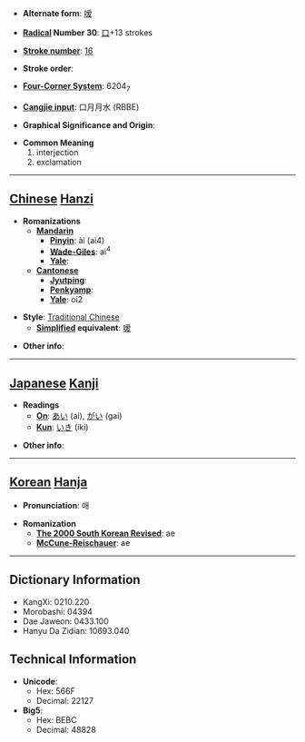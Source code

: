 * '''Alternate form''': [[嗳]]

* '''[[Wiktionary:Chinese radical index| Radical]] Number 30''': [[Wiktionary:Chinese radical index 口|口]]+13 strokes

* '''[[Wiktionary:Chinese total strokes index|Stroke number]]''': [[Wiktionary:Chinese total strokes index 16|16]]

* '''Stroke order''': 

* '''[[Wiktionary:Chinese four corner index|Four-Corner System]]''': 6204<sub>7</sub>

* '''[[Wiktionary:Chinese Cangjie index|Cangjie input]]''': 口月月水 (RBBE)

* '''Graphical Significance and Origin''': 

* '''Common Meaning'''
*#interjection
*# exclamation


----

== [[Chinese]] [[Hanzi]] ==

* '''Romanizations'''
** '''[[Mandarin]]'''
*** '''[[Pinyin]]''': ài (ai4)
*** '''[[Wade-Giles]]''': ai<sup>4</sup>
*** '''[[Yale]]''': 
** '''[[Cantonese]]'''
*** '''[[Jyutping]]''':
*** '''[[Penkyamp]]''': 
*** '''[[Yale]]''': oi2

* '''Style''': [[Traditional Chinese]] 
** '''[[Simplified Chinese|Simplified]] equivalent''': [[嗳]]

* '''Other info''': 

----

== [[Japanese]] [[Kanji]] ==

* '''Readings'''
** '''[[On]]''': [[あい]] (ai), [[がい]] (gai)
** '''[[Kun]]''': [[いき]] (iki)

* '''Other info''':  

----

== [[Korean]] [[Hanja]] ==

* '''Pronunciation''': 애

* '''Romanization'''
** '''[[The 2000 South Korean Revised Romanization|The 2000 South Korean Revised]]''': ae
** '''[[McCune-Reischauer]]''': ae

----

== Dictionary Information ==

* KangXi: 0210.220
* Morobashi: 04394
* Dae Jaweon: 0433.100
* Hanyu Da Zidian: 10693.040

== Technical Information ==

* '''Unicode''':
** Hex: 566F
** Decimal: 22127
* '''Big5''':
** Hex: BEBC
** Decimal: 48828